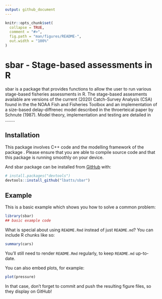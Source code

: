 ```yaml
---
output: github_document
---
```


<!-- README.md is generated from README.Rmd. Please edit that file -->

```r
knitr::opts_chunk$set(
  collapse = TRUE,
  comment = "#>",
  fig.path = "man/figures/README-",
  out.width = "100%"
)
```

# sbar - Stage-based assessments in R 

<!-- badges: start -->
<!-- badges: end -->

sbar is a package that provides functions to allow the user to run various stage-based fisheries assessments in R. The stage-based assesments available are versions of the current (2020) Catch-Survey Analysis (CSA) found in the the NOAA Fish and Fisheries Toolbox and an implementation of a size-based delay-diffrenec model described in the throerteical paper by Schnute (1987). Model theory, implementation and testing are detailed in ........

## Installation
This package involves C++ code and the modelling framework of the package \code{TMB}.  Please ensure that you are able to compile source code and that this package is running smoothly on your device.

And sbar package can be installed from [GitHub](https://github.com/) with:

``` r
# install.packages("devtools")
devtools::install_github("lbatts/sbar")
```
## Example

This is a basic example which shows you how to solve a common problem:

```r
library(sbar)
## basic example code
```

What is special about using `README.Rmd` instead of just `README.md`? You can include R chunks like so:

```r
summary(cars)
```

You'll still need to render `README.Rmd` regularly, to keep `README.md` up-to-date.

You can also embed plots, for example:

```r
plot(pressure)
```

In that case, don't forget to commit and push the resulting figure files, so they display on GitHub!
